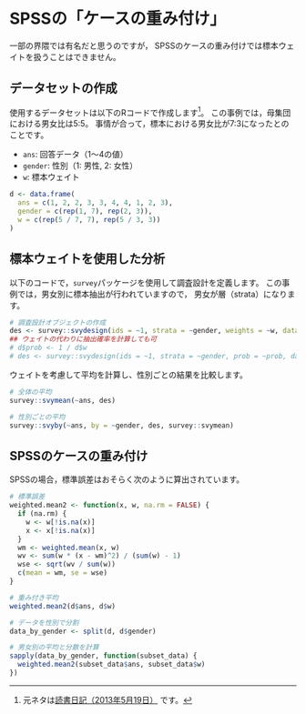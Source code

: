# SPSSの「ケースの重み付け」

一部の界隈では有名だと思うのですが，
SPSSのケースの重み付けでは標本ウェイトを扱うことはできません。

## データセットの作成

使用するデータセットは以下のRコードで作成します[^1]。
この事例では，母集団における男女比は5:5。
事情が合って，標本における男女比が7:3になったとのことです。

[^1]: 元ネタは[読書日記（2013年5月19日）](https://elsur.jpn.org/mt/2013/05/001729.html) です。

- `ans`: 回答データ（1～4の値）
- `gender`: 性別（1: 男性, 2: 女性）
- `w`: 標本ウェイト

```r
d <- data.frame(
  ans = c(1, 2, 2, 3, 3, 4, 4, 1, 2, 3),
  gender = c(rep(1, 7), rep(2, 3)),
  w = c(rep(5 / 7, 7), rep(5 / 3, 3))
)
```

## 標本ウェイトを使用した分析

以下のコードで，`survey`パッケージを使用して調査設計を定義します。
この事例では，男女別に標本抽出が行われていますので，
男女が層（strata）になります。

```r
# 調査設計オブジェクトの作成
des <- survey::svydesign(ids = ~1, strata = ~gender, weights = ~w, data = d)
## ウェイトの代わりに抽出確率を計算しても可
# d$prob <- 1 / d$w
# des <- survey::svydesign(ids = ~1, strata = ~gender, prob = ~prob, data = d)
```

ウェイトを考慮して平均を計算し、性別ごとの結果を比較します。

```r
# 全体の平均
survey::svymean(~ans, des)

# 性別ごとの平均
survey::svyby(~ans, by = ~gender, des, survey::svymean)
```


## SPSSのケースの重み付け

SPSSの場合，標準誤差はおそらく次のように算出されています。

```r
# 標準誤差
weighted.mean2 <- function(x, w, na.rm = FALSE) {
  if (na.rm) {
    w <- w[!is.na(x)]
    x <- x[!is.na(x)]
  }
  wm <- weighted.mean(x, w)
  wv <- sum(w * (x - wm)^2) / (sum(w) - 1)
  wse <- sqrt(wv / sum(w))
  c(mean = wm, se = wse)
}
```

```r
# 重み付き平均
weighted.mean2(d$ans, d$w)

# データを性別で分割
data_by_gender <- split(d, d$gender)

# 男女別の平均と分散を計算
sapply(data_by_gender, function(subset_data) {
  weighted.mean2(subset_data$ans, subset_data$w)
})
```



